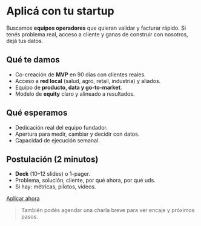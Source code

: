 # Aplicá con tu startup

Buscamos **equipos operadores** que quieran validar y facturar rápido. Si tenés problema real, acceso a cliente y ganas de construir con nosotros, dejá tus datos.

## Qué te damos
- Co-creación de **MVP** en 90 días con clientes reales.
- Acceso a **red local** (salud, agro, retail, industria) y aliados.
- Equipo de **producto, data y go-to-market**.
- Modelo de **equity** claro y alineado a resultados.

## Qué esperamos
- Dedicación real del equipo fundador.
- Apertura para medir, cambiar y decidir con datos.
- Capacidad de ejecución semanal.

## Postulación (2 minutos)
- **Deck** (10–12 slides) o 1–pager.
- Problema, solución, cliente, por qué ahora, por qué uds.
- Si hay: métricas, pilotos, videos.

[Aplicar ahora](mailto:contacto@greyrock.studio?subject=Postulación%20Startups%20GreyRock&body=Nombre:%0ACorreo:%0AProyecto:%0AIndustria:%0ACliente%20objetivo:%0AEstado%20actual:%0ALink%20al%20deck:)

> También podés agendar una charla breve para ver encaje y próximos pasos.
